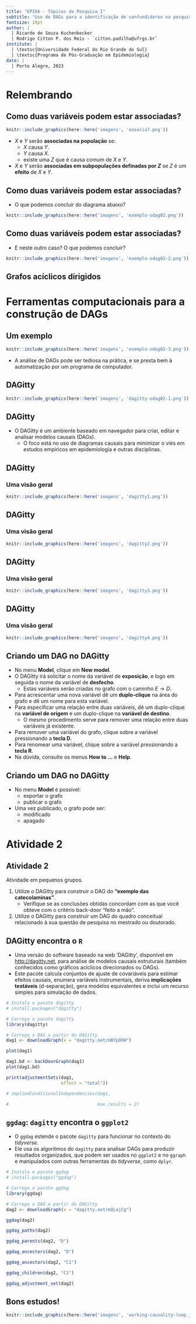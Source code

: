 ```yaml
---
title: "EPI66 - Tópicos de Pesquisa I"
subtitle: "Uso de DAGs para a identificação de confundidores na pesquisa em saúde"
fontsize: 10pt
author: |
  | Ricardo de Souza Kuchenbecker
  | Rodrigo Citton P. dos Reis - `citton.padilha@ufrgs.br`
institute: |
  | \textsc{Universidade Federal do Rio Grande do Sul}
  | \textsc{Programa de Pós-Graduação em Epidemiologia}
date: |
  | Porto Alegre, 2023
---
```


# Relembrando

## Como duas variáveis podem estar associadas?

```r
knitr::include_graphics(here::here('imagens', 'associa7.png'))
```

- $X$ e $Y$ serão __associadas na população__ se:
    + $X$ causa $Y$.
    + $Y$ causa $X$.
    + existe uma $Z$ que é causa comum de $X$ e $Y$.
- $X$ e $Y$ serão __associadas em subpopulações definadas por $Z$__ se $Z$ é um __efeito__ de $X$ e $Y$.

## Como duas variáveis podem estar associadas?

- O que podemos concluir do diagrama abaixo?

```r
knitr::include_graphics(here::here('imagens', 'exemplo-odag02.png'))
```

## Como duas variáveis podem estar associadas?

- E neste outro caso? O que podemos concluir?

```r
knitr::include_graphics(here::here('imagens', 'exemplo-odag02-2.png'))
```

## Grafos acíclicos dirigidos

\begin{mybox}{grafos acíclicos dirigidos (DAGs)}
(ou \structure{diagramas causais}), oferecem uma linguagem para especificação de relações (causais) entre as variáveis do quadro conceitual.
\end{mybox}

\begin{mybox}{Critério back-door}
(1) verifica a existência de \structure{viés de confusão}; (2) em caso afirmativo, verifica a existência de um conjunto de variáveis \structure{suficiente para o controle} (ajuste) do viés de confusão.
\end{mybox}

# Ferramentas computacionais para a construção de DAGs

## Um exemplo

```r
knitr::include_graphics(here::here('imagens', 'exemplo-odag02-3.png'))
```

- A análise de DAGs pode ser tediosa na prática, e se presta bem à automatização por um programa de computador.

## DAGitty

```r
knitr::include_graphics(here::here('imagens', 'dagitty-odag02-1.png'))
```

## DAGitty

- O DAGitty é um ambiente baseado em navegador para criar, editar e analisar modelos causais (DAGs).
    + O foco está no uso de diagramas causais para minimizar o viés em estudos empíricos em epidemiologia e outras disciplinas.

\begin{columns}
\begin{column}{.25\linewidth}
```r
knitr::include_graphics(here::here('imagens', 'dagitty-odag02-2.jpg'))
```
\end{column}
\begin{column}{.75\linewidth}
\begin{itemize}
\item O DAGitty é desenvolvido e mantido por \structure{Johannes Textor} (Tumor Immmunology Lab and Institute for Computing and Information Sciences, Radboud University Nijmegen).
\item \url{http://dagitty.net/}
\end{itemize}
\end{column}
\end{columns}

## DAGitty

### Uma visão geral

```r
knitr::include_graphics(here::here('imagens', 'dagitty1.png'))
```

## DAGitty

### Uma visão geral

```r
knitr::include_graphics(here::here('imagens', 'dagitty2.png'))
```

## DAGitty

### Uma visão geral

```r
knitr::include_graphics(here::here('imagens', 'dagitty3.png'))
```

## DAGitty

### Uma visão geral

```r
knitr::include_graphics(here::here('imagens', 'dagitty4.png'))
```

## Criando um DAG no DAGitty

- No menu __Model__, clique em __New model__.
- O DAGitty irá solicitar o nome da variável de __exposição__, e logo em seguida o nome da variável de __desfecho__.
    + Estas variáveis serão criadas no grafo com o caminho $E \rightarrow D$.
- Para acrescentar uma nova variável dê um __duplo-clique__ na área do grafo e dê um nome para esta variável.
- Para especificar uma relação entre duas variáveis, dê um duplo-clique na __variável de origem__ e um duplo-clique na __variável de destino__.
    + O mesmo procedimento serve para remover uma relação entre duas variáveis já existente.
- Para remover uma variável do grafo, clique sobre a variável pressionando a __tecla D__.
- Para renomear uma variável, clique sobre a variável pressionando a __tecla R__.
- Na dúvida, consulte os menus __How to ...__ e __Help__.

## Criando um DAG no DAGitty

- No menu __Model__ é possível:
    + exportar o grafo
    + publicar o grafo
- Uma vez publicado, o grafo pode ser:
    + modificado
    + apagado

# Atividade 2

## Atividade 2

Atividade em pequenos grupos.

1. Utilize o DAGitty para construir o DAG do __"exemplo das catecolaminas"__.
    - Verifique se as conclusões obtidas concordam com as que você obteve com o critério back-door "feito a mão".
2. Utilize o DAGitty para construir um DAG do quadro conceitual relacionado à sua questão de pesquisa no mestrado ou doutorado.

## DAGitty encontra o `R` {.allowframebreaks}

- Uma versão do software baseado na web 'DAGitty', disponível em <http://dagitty.net>, para análise de modelos causais estruturais (também conhecidos como gráficos acíclicos direcionados ou DAGs). 
- Este pacote calcula conjuntos de ajuste de covariáveis para estimar efeitos causais, enumera variáveis instrumentais, deriva __implicações testáveis__ (d-separação), gera modelos equivalentes e inclui um recurso simples para simulação de dados.

\framebreak

```r

# Instala o pacote dagitty
# install.packages("dagitty")

# Carrega o pacote dagitty
library(dagitty)

# Carrega o DAG a partir do DAGitty
dag1 <- downloadGraph(x = "dagitty.net/mBYpOXW")

```

\framebreak

```r

plot(dag1)

```

\framebreak

```r

dag1.bd <- backDoorGraph(dag1)
plot(dag1.bd)

```

\framebreak

```r

print(adjustmentSets(dag1,
                     effect = "total"))

# impliedConditionalIndependencies(dag1,

#                                  max.results = 2)
```

## `ggdag`: `dagitty` encontra o `ggplot2` {.allowframebreaks}

- O `ggdag` estende o pacote `dagitty` para funcionar no contexto do _tidyverse_.
- Ele usa os algoritmos do `dagitty` para analisar DAGs para produzir resultados organizados, que podem ser usados no `ggplot2` e no `ggraph` e manipulados com outras ferramentas do _tidyverse_, como `dplyr`.

\framebreak

```r

# Instala o pacote ggdag
# install.packages("ggdag")

# Carrega o pacote ggdag
library(ggdag)

# Carrega o DAG a partir do DAGitty
dag2 <- downloadGraph(x = "dagitty.net/mQLajCg")

```

\framebreak

```r

ggdag(dag2)

```

\framebreak

```r

ggdag_paths(dag2)

```

\framebreak

```r

ggdag_parents(dag2, "D")

```

\framebreak

```r

ggdag_ancestors(dag2, "D")

```

\framebreak

```r

ggdag_ancestors(dag2, "C1")

```

\framebreak

```r

ggdag_children(dag2, "C1")

```

\framebreak

```r

ggdag_adjustment_set(dag2)

```

## Bons estudos!

```r

knitr::include_graphics(here::here('imagens', 'working-causality-loop.jpg'))

```

